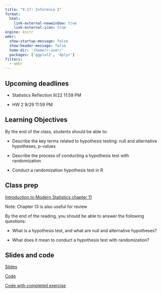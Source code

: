 ```yaml
---
title: "9.17: Inference I"
format: 
  html:
    link-external-newwindow: true
    link-external-icon: true
engine: knitr
webr: 
  show-startup-message: false
  show-header-message: false
  home-dir: '/home/r-user/'
  packages: ['ggplot2', 'dplyr']
filters:
  - webr
---
```


## Upcoming deadlines

-   Statistics Reflection 9/22 11:59 PM

-   HW 2 9/29 11:59 PM

## Learning Objectives

By the end of the class, students should be able to:

-   Describe the key terms related to hypothesis testing: null and alternative hypotheses, p-values

-   Describe the process of conducting a hypothesis test with randomization

-   Conduct a randomization hypothesis test in R

## Class prep

[Introduction to Modern Statistics chapter 11](https://openintro-ims.netlify.app/foundations-randomization)

Note: Chapter 13 is also useful for review

By the end of the reading, you should be able to answer the following questions:

-   What is a hypothesis test, and what are null and alternative hypotheses?

-   What does it mean to conduct a hypothesis test with randomization?

## Slides and code

[Slides](InferenceI_slides-speaker.html)

[Code](_InferenceI_Code.qmd)

[Code with completed exercise](_InferenceI_Code_filledin.qmd)
